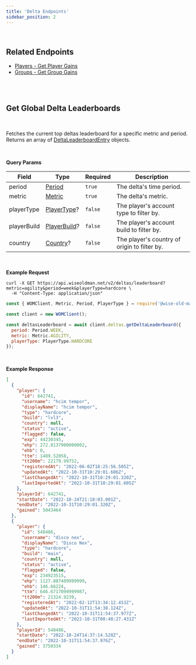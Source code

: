```yaml
---
title: 'Delta Endpoints'
sidebar_position: 2
---
```



<br />

## Related Endpoints

- [Players - Get Player Gains](/players-api/player-endpoints#get-player-gains)
- [Groups - Get Group Gains](/groups-api/group-endpoints#get-group-gains)

<br />

<br />

## Get Global Delta Leaderboards

<Endpoint verb="GET" path="/deltas/leaderboard" />
<br />

Fetches the current top deltas leaderboard for a specific metric and period. Returns an array of [DeltaLeaderboardEntry](/deltas-api/delta-type-definitions#object-delta-leaderboard-entry) objects.

<br />

**Query Params**

| Field       | Type                                                                   | Required | Description                                  |
| ----------- | ---------------------------------------------------------------------- | -------- | -------------------------------------------- |
| period      | [Period](/global-type-definitions#enum-period)                         | `true`   | The delta's time period.                     |
| metric      | [Metric](/global-type-definitions#enum-metric)                         | `true`   | The delta's metric.                          |
| playerType  | [PlayerType](/players-api/player-type-definitions#enum-player-type)?   | `false`  | The player's account type to filter by.      |
| playerBuild | [PlayerBuild](/players-api/player-type-definitions#enum-player-build)? | `false`  | The player's account build to filter by.     |
| country     | [Country](/players-api/player-type-definitions#enum-country)?          | `false`  | The player's country of origin to filter by. |

<br />

**Example Request**

<TabbedCodeBlock>

```curl
curl -X GET https://api.wiseoldman.net/v2/deltas/leaderboard?metric=agility&period=week&playerType=hardcore \
  -H "Content-Type: application/json"
```

```javascript
const { WOMClient, Metric, Period, PlayerType } = require('@wise-old-man/utils');

const client = new WOMClient();

const deltasLeaderboard = await client.deltas.getDeltaLeaderboard({
  period: Period.WEEK,
  metric: Metric.AGILITY,
  playerType: PlayerType.HARDCORE
});
```

</TabbedCodeBlock>

<br />

**Example Response**

```json
[
  {
    "player": {
      "id": 642741,
      "username": "hcim tempor",
      "displayName": "hcim tempor",
      "type": "hardcore",
      "build": "lvl3",
      "country": null,
      "status": "active",
      "flagged": false,
      "exp": 44230345,
      "ehp": 272.8137900000002,
      "ehb": 0,
      "ttm": 1489.52058,
      "tt200m": 22179.99752,
      "registeredAt": "2022-06-02T18:25:56.505Z",
      "updatedAt": "2022-10-31T10:29:01.606Z",
      "lastChangedAt": "2022-10-31T10:29:01.320Z",
      "lastImportedAt": "2022-10-31T10:29:01.605Z"
    },
    "playerId": 642741,
    "startDate": "2022-10-24T21:18:03.001Z",
    "endDate": "2022-10-31T10:29:01.320Z",
    "gained": 5043464
  },
  {
    "player": {
      "id": 548486,
      "username": "disco nex",
      "displayName": "Disco Nex",
      "type": "hardcore",
      "build": "main",
      "country": null,
      "status": "active",
      "flagged": false,
      "exp": 234923515,
      "ehp": 1127.887409999999,
      "ehb": 146.66224,
      "ttm": 646.6717099999987,
      "tt200m": 21324.9239,
      "registeredAt": "2022-02-12T13:34:12.453Z",
      "updatedAt": "2022-10-31T11:54:38.124Z",
      "lastChangedAt": "2022-10-31T11:54:37.977Z",
      "lastImportedAt": "2022-10-31T00:48:27.431Z"
    },
    "playerId": 548486,
    "startDate": "2022-10-24T14:37:14.528Z",
    "endDate": "2022-10-31T11:54:37.976Z",
    "gained": 3750334
  }
]
```
